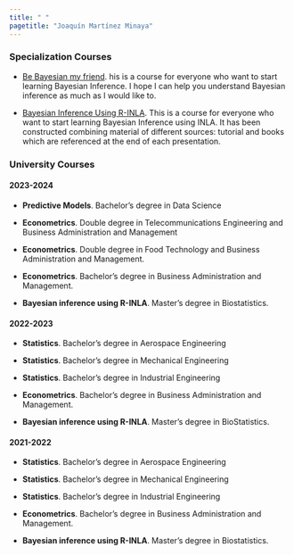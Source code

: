 ---
title: " "
pagetitle: "Joaquín Martínez Minaya"
---

<link rel="stylesheet" href="styles.css" type="text/css">
<link rel="stylesheet" href="academicicons/css/academicons.min.css"/>

### Specialization Courses

- [Be Bayesian my friend](https://github.com/jmartinez-minaya/Be-Bayesian-my-friend). his is a course for everyone who want to start learning Bayesian Inference. I hope I can help you understand Bayesian inference as much as I would like to.

- [Bayesian Inference Using R-INLA](https://github.com/jmartinez-minaya/Bayesian-INLA). This is a course for everyone who want to start learning Bayesian Inference using INLA. It has been constructed combining material of different sources: tutorial and books which are referenced at the end of each presentation.





### University Courses

#### 2023-2024

  - **Predictive Models**. Bachelor's degree in Data Science
  
  - **Econometrics**. Double degree in Telecommunications Engineering and Business Administration and Management
  
  - **Econometrics**. Double degree in Food Technology and Business Administration and Management.
  
  - **Econometrics**. Bachelor's degree in Business Administration and Management.
  
  - **Bayesian inference using R-INLA**. Master's degree in Biostatistics.

#### 2022-2023
  
  - **Statistics**. Bachelor's degree in Aerospace Engineering
  
  - **Statistics**. Bachelor's degree in Mechanical Engineering
  
  - **Statistics**. Bachelor's degree in Industrial Engineering
  
  - **Econometrics**. Bachelor's degree in Business Administration and Management.
  
  - **Bayesian inference using R-INLA**. Master's degree in BioStatistics.


#### 2021-2022
  
  - **Statistics**. Bachelor's degree in Aerospace Engineering
  
  - **Statistics**. Bachelor's degree in Mechanical Engineering
  
  - **Statistics**. Bachelor's degree in Industrial Engineering
  
  - **Econometrics**. Bachelor's degree in Business Administration and Management.
  
  - **Bayesian inference using R-INLA**. Master's degree in Biostatistics.


